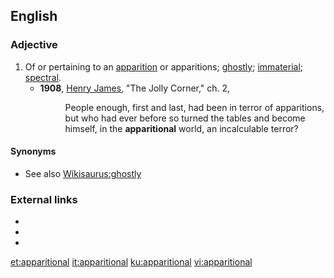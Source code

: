 ==English==

===Adjective===
{{en-adj}}

# Of or pertaining to an [[apparition]] or apparitions; [[ghostly]]; [[immaterial]]; [[spectral]].
#* '''1908''', [[w:Henry_James|Henry James]], "The Jolly Corner," ch. 2,
#*: People enough, first and last, had been in terror of apparitions, but who had ever before so turned the tables and become himself, in the '''apparitional''' world, an incalculable terror?

====Synonyms====
* See also [[Wikisaurus:ghostly]]

===External links===
* {{R:Webster 1913}}
* {{R:Dictionary.com}}
* {{R:OneLook}}

[[et:apparitional]]
[[it:apparitional]]
[[ku:apparitional]]
[[vi:apparitional]]
